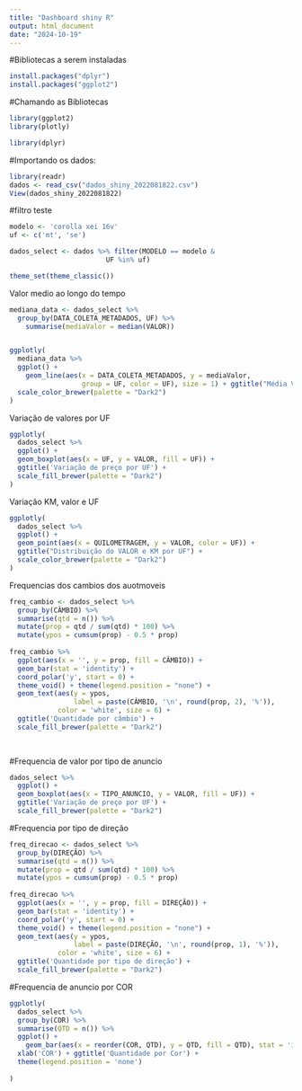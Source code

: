 ```yaml
---
title: "Dashboard shiny R"
output: html_document
date: "2024-10-19"
---
```


#Bibliotecas a serem instaladas
```r
install.packages("dplyr")
install.packages("ggplot2")

```

#Chamando as Bibliotecas
```r
library(ggplot2)
library(plotly)
```


```r
library(dplyr)
```


#Importando os dados:
```r
library(readr)
dados <- read_csv("dados_shiny_2022081822.csv")
View(dados_shiny_2022081822)
```
#filtro teste
```r
modelo <- 'corolla xei 16v' 
uf <- c('mt', 'se')

dados_select <- dados %>% filter(MODELO == modelo &
                        UF %in% uf)

```


```r
theme_set(theme_classic())
```

Valor medio ao longo do tempo

```r
mediana_data <- dados_select %>%
  group_by(DATA_COLETA_METADADOS, UF) %>%
    summarise(mediaValor = median(VALOR))


ggplotly(
  mediana_data %>%
  ggplot() + 
    geom_line(aes(x = DATA_COLETA_METADADOS, y = mediaValor,
                  group = UF, color = UF), size = 1) + ggtitle("Média Valor") +
  scale_color_brewer(palette = "Dark2")
)
```
Variação de valores por UF
```r
ggplotly(
  dados_select %>%
  ggplot() + 
  geom_boxplot(aes(x = UF, y = VALOR, fill = UF)) +
  ggtitle('Variação de preço por UF') +
  scale_fill_brewer(palette = "Dark2")
)

```

Variação KM, valor e UF

```r
ggplotly(
  dados_select %>%
  ggplot() + 
  geom_point(aes(x = QUILOMETRAGEM, y = VALOR, color = UF)) +
  ggtitle("Distribuição do VALOR e KM por UF") +
  scale_color_brewer(palette = "Dark2")
)
```
Frequencias dos cambios dos auotmoveis

```r
freq_cambio <- dados_select %>%
  group_by(CÂMBIO) %>%
  summarise(qtd = n()) %>%
  mutate(prop = qtd / sum(qtd) * 100) %>%
  mutate(ypos = cumsum(prop) - 0.5 * prop)
  
freq_cambio %>%
  ggplot(aes(x = '', y = prop, fill = CÂMBIO)) +
  geom_bar(stat = 'identity') +
  coord_polar('y', start = 0) +
  theme_void() + theme(legend.position = "none") +
  geom_text(aes(y = ypos,
                label = paste(CÂMBIO, '\n', round(prop, 2), '%')),
            color = 'white', size = 6) +
  ggtitle('Quantidade por câmbio') +
  scale_fill_brewer(palette = "Dark2")
  
  
```
#Frequencia de valor por tipo de anuncio
```r
dados_select %>%
  ggplot() + 
  geom_boxplot(aes(x = TIPO_ANUNCIO, y = VALOR, fill = UF)) +
  ggtitle('Variação de preço por UF') +
  scale_fill_brewer(palette = "Dark2")
```
#Frequencia por tipo de direção

```r
freq_direcao <- dados_select %>%
  group_by(DIREÇÃO) %>%
  summarise(qtd = n()) %>%
  mutate(prop = qtd / sum(qtd) * 100) %>%
  mutate(ypos = cumsum(prop) - 0.5 * prop)
  
freq_direcao %>%
  ggplot(aes(x = '', y = prop, fill = DIREÇÃO)) +
  geom_bar(stat = 'identity') +
  coord_polar('y', start = 0) +
  theme_void() + theme(legend.position = "none") +
  geom_text(aes(y = ypos,
                label = paste(DIREÇÃO, '\n', round(prop, 1), '%')),
            color = 'white', size = 6) +
  ggtitle('Quantidade por tipo de direção') +
  scale_fill_brewer(palette = "Dark2")

```


#Frequencia de anuncio por COR
```r
ggplotly(
  dados_select %>%
  group_by(COR) %>%
  summarise(QTD = n()) %>%
  ggplot() + 
    geom_bar(aes(x = reorder(COR, QTD), y = QTD, fill = QTD), stat = 'identity') +
  xlab('COR') + ggtitle('Quantidade por Cor') +
  theme(legend.position = 'none')
    
)
  
```

